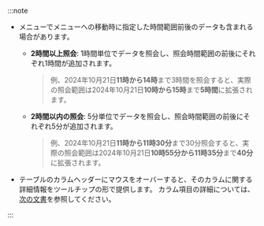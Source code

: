 :::note

- <Cmdname sid={props.sid} className="uitext" />メニューで<Cmdname sid="side_userSessionEventSearch" className="uitext" />メニューへの移動時に指定した時間範囲前後のデータも含まれる場合があります。

  - **2時間以上照会**: 1時間単位でデータを照会し、照会時間範囲の前後にそれぞれ1時間が追加されます。

    > 例、2024年10月21日**11時から14時**まで3時間を照会すると、実際の照会範囲は2024年10月21日**10時から15時**まで**5時間**に拡張されます。

  - **2時間以内の照会**: 5分単位でデータを照会し、照会時間範囲の前後にそれぞれ5分が追加されます。

    > 例、2024年10月21日**11時から11時30分**まで30分照会すると、実際の照会範囲は2024年10月21日**10時55分から11時35分**まで**40分**に拡張されます。

- テーブルのカラムヘッダーにマウスをオーバーすると、そのカラムに関する詳細情報をツールチップの形で提供します。 カラム項目の詳細については、[次の文書](#columninfo)を参照してください。

  <ImgLang img={props.img} desc="Tooltip" />

:::

